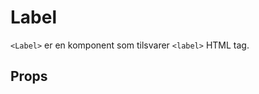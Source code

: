 

<Meta of={LabelStories} />

# Label

<ComponentLinkRow
  docsHref="https://design.domstol.no/987b33f71/p/3718e2-typography"
  figmaHref="https://www.figma.com/file/ewqSDmkgqDQ5PyOsRp4V5b/DDS-Komponenter?type=design&node-id=9982-211782&mode=design&t=gx7RPj9DH45EpNDL-4"
  githubHref="https://github.com/domstolene/designsystem/tree/main/packages/components/src/components/Typography/Label"
  storybookHref="https://domstolene.github.io/designsystem/?path=/story/dds-components-components-typography-label--default"
  withBottomSpacing
/>

`<Label>` er en komponent som tilsvarer `<label>` HTML tag.

## Props

<Canvas of={LabelStories.Default} />
<Controls of={LabelStories.Default} />
